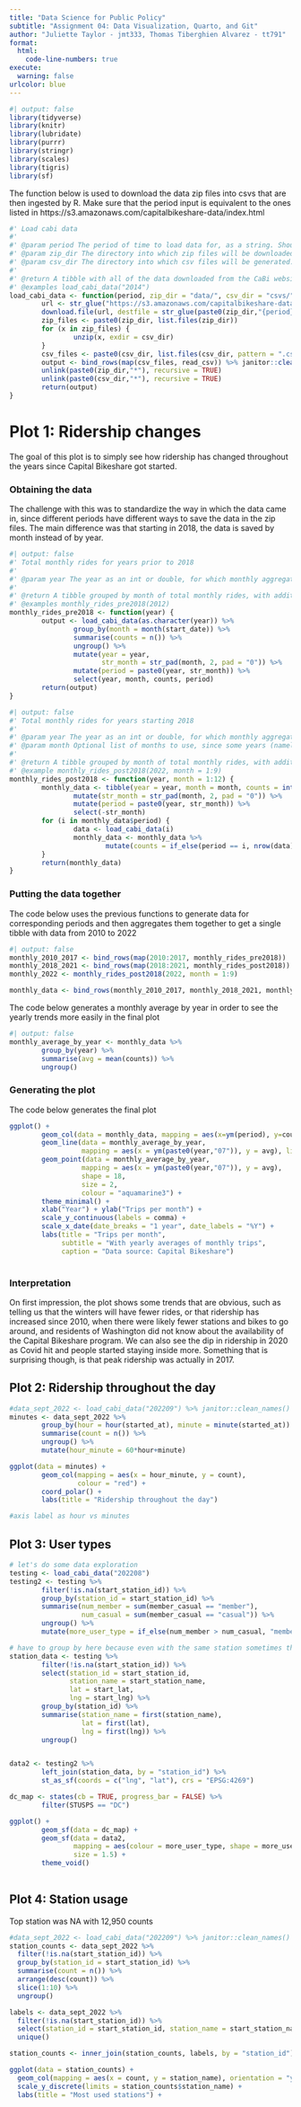 ```yaml
---
title: "Data Science for Public Policy"
subtitle: "Assignment 04: Data Visualization, Quarto, and Git"
author: "Juliette Taylor - jmt333, Thomas Tiberghien Alvarez - tt791"
format: 
  html:
    code-line-numbers: true
execute: 
  warning: false
urlcolor: blue
---
```


\vspace{0.1in}

```r
#| output: false
library(tidyverse)
library(knitr)
library(lubridate)
library(purrr)
library(stringr)
library(scales)
library(tigris)
library(sf)
```


The function below is used to download the data zip files into csvs that are then ingested by R. Make sure that the period input is equivalent to the ones listed in https://s3.amazonaws.com/capitalbikeshare-data/index.html
```r
#' Load cabi data
#'
#' @param period The period of time to load data for, as a string. Should match the zip files in the cabi website
#' @param zip_dir The directory into which zip files will be downloaded. Should be created before running the function
#' @param csv_dir The directory into which csv files will be generated. Should be created before running the function
#'
#' @return A tibble with all of the data downloaded from the CaBi website for that period
#' @examples load_cabi_data("2014")
load_cabi_data <- function(period, zip_dir = "data/", csv_dir = "csvs/") {
        url <- str_glue("https://s3.amazonaws.com/capitalbikeshare-data/{period}-capitalbikeshare-tripdata.zip")
        download.file(url, destfile = str_glue(paste0(zip_dir,"{period}-cabi-tripdata.zip")))
        zip_files <- paste0(zip_dir, list.files(zip_dir))
        for (x in zip_files) {
                unzip(x, exdir = csv_dir)
        }
        csv_files <- paste0(csv_dir, list.files(csv_dir, pattern = ".csv"))
        output <- bind_rows(map(csv_files, read_csv)) %>% janitor::clean_names()
        unlink(paste0(zip_dir,"*"), recursive = TRUE)
        unlink(paste0(csv_dir,"*"), recursive = TRUE)
        return(output)
}
```

# Plot 1: Ridership changes

The goal of this plot is to simply see how ridership has changed throughout the years since Capital Bikeshare got started. 

### Obtaining the data
The challenge with this was to standardize the way in which the data came in, since different periods have different ways to save the data in the zip files. The main difference was that starting in 2018, the data is saved by month instead of by year.  

```r
#| output: false
#' Total monthly rides for years prior to 2018
#'
#' @param year The year as an int or double, for which monthly aggregate data needs to be obtained
#'
#' @return A tibble grouped by month of total monthly rides, with additional columns for the year and the period
#' @examples monthly_rides_pre2018(2012)
monthly_rides_pre2018 <- function(year) {
        output <- load_cabi_data(as.character(year)) %>% 
                group_by(month = month(start_date)) %>% 
                summarise(counts = n()) %>% 
                ungroup() %>% 
                mutate(year = year,
                       str_month = str_pad(month, 2, pad = "0")) %>% 
                mutate(period = paste0(year, str_month)) %>% 
                select(year, month, counts, period)
        return(output)
}
```

```r
#| output: false
#' Total monthly rides for years starting 2018
#'
#' @param year The year as an int or double, for which monthly aggregate data needs to be obtained
#' @param month Optional list of months to use, since some years (namely 2022) are not yet complete
#'
#' @return A tibble grouped by month of total monthly rides, with additional columns for the year and the period
#' @example monthly_rides_post2018(2022, month = 1:9)
monthly_rides_post2018 <- function(year, month = 1:12) {
        monthly_data <- tibble(year = year, month = month, counts = integer(1)) %>% 
                mutate(str_month = str_pad(month, 2, pad = "0")) %>% 
                mutate(period = paste0(year, str_month)) %>% 
                select(-str_month)
        for (i in monthly_data$period) {
                data <- load_cabi_data(i)
                monthly_data <- monthly_data %>% 
                        mutate(counts = if_else(period == i, nrow(data), counts))
        }
        return(monthly_data)
}

```


### Putting the data together
The code below uses the previous functions to generate data for corresponding periods and then aggregates them together to get a single tibble with data from 2010 to 2022
```r
#| output: false
monthly_2010_2017 <- bind_rows(map(2010:2017, monthly_rides_pre2018))
monthly_2018_2021 <- bind_rows(map(2018:2021, monthly_rides_post2018))
monthly_2022 <- monthly_rides_post2018(2022, month = 1:9)

monthly_data <- bind_rows(monthly_2010_2017, monthly_2018_2021, monthly_2022) 
```

The code below generates a monthly average by year in order to see the yearly trends more easily in the final plot
```r
#| output: false
monthly_average_by_year <- monthly_data %>% 
        group_by(year) %>% 
        summarise(avg = mean(counts)) %>% 
        ungroup()
```

### Generating the plot
The code below generates the final plot
```r
ggplot() + 
        geom_col(data = monthly_data, mapping = aes(x=ym(period), y=counts, colour = month)) +
        geom_line(data = monthly_average_by_year, 
                  mapping = aes(x = ym(paste0(year,"07")), y = avg), linetype = 5) +
        geom_point(data = monthly_average_by_year, 
                  mapping = aes(x = ym(paste0(year,"07")), y = avg), 
                  shape = 18, 
                  size = 2, 
                  colour = "aquamarine3") +
        theme_minimal() + 
        xlab("Year") + ylab("Trips per month") +
        scale_y_continuous(labels = comma) +
        scale_x_date(date_breaks = "1 year", date_labels = "%Y") + 
        labs(title = "Trips per month",
             subtitle = "With yearly averages of monthly trips",
             caption = "Data source: Capital Bikeshare")
        
```

### Interpretation
On first impression, the plot shows some trends that are obvious, such as telling us that the winters will have fewer rides, or that ridership has increased since 2010, when there were likely fewer stations and bikes to go around, and residents of Washington did not know about the availability of the Capital Bikeshare program. We can also see the dip in ridership in 2020 as Covid hit and people started staying inside more. Something that is surprising though, is that peak ridership was actually in 2017. 


## Plot 2: Ridership throughout the day

```r

#data_sept_2022 <- load_cabi_data("202209") %>% janitor::clean_names()
minutes <- data_sept_2022 %>%
        group_by(hour = hour(started_at), minute = minute(started_at)) %>% 
        summarise(count = n()) %>% 
        ungroup() %>% 
        mutate(hour_minute = 60*hour+minute)

ggplot(data = minutes) +
        geom_col(mapping = aes(x = hour_minute, y = count), 
                 colour = "red") +
        coord_polar() + 
        labs(title = "Ridership throughout the day")

#axis label as hour vs minutes
```

## Plot 3: User types
```r
# let's do some data exploration
testing <- load_cabi_data("202208")
testing2 <- testing %>% 
        filter(!is.na(start_station_id)) %>%
        group_by(station_id = start_station_id) %>% 
        summarise(num_member = sum(member_casual == "member"),
                  num_casual = sum(member_casual == "casual")) %>% 
        ungroup() %>% 
        mutate(more_user_type = if_else(num_member > num_casual, "member", "casual"))

# have to group by here because even with the same station sometimes the lats and longs changed a bit
station_data <- testing %>% 
        filter(!is.na(start_station_id)) %>%
        select(station_id = start_station_id, 
               station_name = start_station_name, 
               lat = start_lat, 
               lng = start_lng) %>% 
        group_by(station_id) %>% 
        summarise(station_name = first(station_name),
                  lat = first(lat),
                  lng = first(lng)) %>% 
        ungroup() 


data2 <- testing2 %>% 
        left_join(station_data, by = "station_id") %>% 
        st_as_sf(coords = c("lng", "lat"), crs = "EPSG:4269")

dc_map <- states(cb = TRUE, progress_bar = FALSE) %>%
        filter(STUSPS == "DC")

ggplot() +
        geom_sf(data = dc_map) +
        geom_sf(data = data2, 
                mapping = aes(colour = more_user_type, shape = more_user_type),
                size = 1.5) +
        theme_void()
        
```



## Plot 4: Station usage
Top station was NA with 12,950 counts

```r

#data_sept_2022 <- load_cabi_data("202209") %>% janitor::clean_names()
station_counts <- data_sept_2022 %>%
  filter(!is.na(start_station_id)) %>% 
  group_by(station_id = start_station_id) %>% 
  summarise(count = n()) %>% 
  arrange(desc(count)) %>%
  slice(1:10) %>%
  ungroup() 

labels <- data_sept_2022 %>% 
  filter(!is.na(start_station_id)) %>% 
  select(station_id = start_station_id, station_name = start_station_name) %>% 
  unique()

station_counts <- inner_join(station_counts, labels, by = "station_id")

ggplot(data = station_counts) +
  geom_col(mapping = aes(x = count, y = station_name), orientation = "y", fill ="red") +
  scale_y_discrete(limits = station_counts$station_name) +
  labs(title = "Most used stations") +

```

